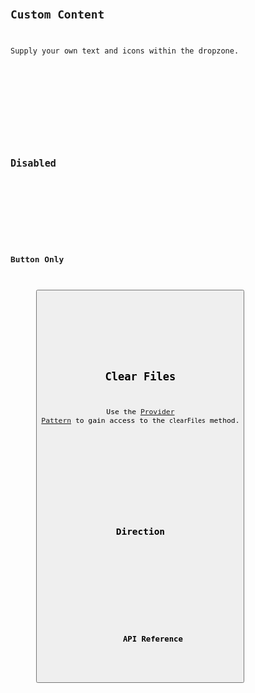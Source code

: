 





<Preview client:load>
	<Fragment slot="preview">
		<Default client:visible />
	</Fragment>
	<Fragment slot="code">
		<Code code={DefaultRaw} lang="svelte" />
	</Fragment>
</Preview>

## Custom Content

Supply your own text and icons within the dropzone.

<Preview client:load>
	<Fragment slot="preview">
		<CustomContent client:visible />
	</Fragment>
	<Fragment slot="code">
		<Code code={CustomContentRaw} lang="svelte" />
	</Fragment>
</Preview>

## Disabled

<Preview client:load>
	<Fragment slot="preview">
		<Disabled client:visible />
	</Fragment>
	<Fragment slot="code">
		<Code code={DisabledRaw} lang="svelte" />
	</Fragment>
</Preview>

## Button Only

<Preview client:load>
	<Fragment slot="preview">
		<Button client:visible />
	</Fragment>
	<Fragment slot="code">
		<Code code={ButtonRaw} lang="svelte" />
	</Fragment>
</Preview>

## Clear Files

Use the [Provider Pattern](/docs/get-started/fundamentals#provider-pattern) to gain access to the `clearFiles` method.

<Preview client:load>
	<Fragment slot="preview">
		<ClearFiles client:visible />
	</Fragment>
	<Fragment slot="code">
		<Code code={ClearFilesRaw} lang="svelte" />
	</Fragment>
</Preview>

## Direction

<Preview client:load>
	<Fragment slot="preview">
		<Dir client:visible />
	</Fragment>
	<Fragment slot="code">
		<Code code={DirRaw} lang="svelte" />
	</Fragment>
</Preview>

## API Reference

<ApiTable />
